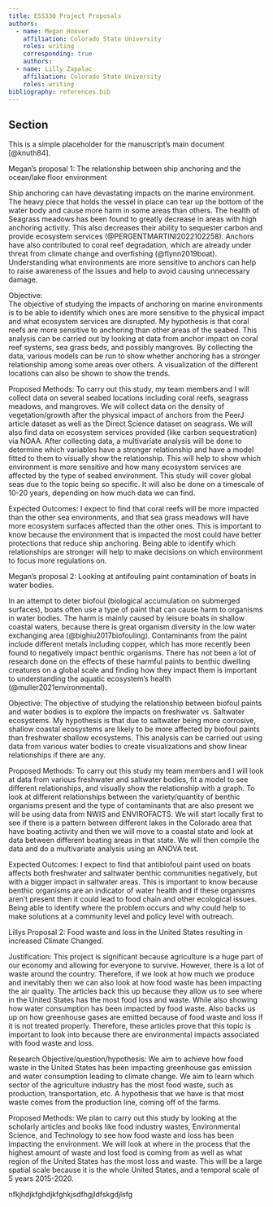 ```yaml
---
title: ESS330 Project Proposals
authors:
  - name: Megan Hoover
    affiliation: Colorado State University
    roles: writing
    corresponding: true
    authors:
  - name: Lilly Zapalac
    affiliation: Colorado State University
    roles: writing
bibliography: references.bib
---
```


## Section
This is a simple placeholder for the manuscript's main document [@knuth84].

Megan’s proposal 1: The relationship between ship anchoring and the ocean/lake floor environment 

Ship anchoring can have devastating impacts on the marine environment. The heavy piece that holds the vessel in place can tear up the bottom of the water body and cause more harm in some areas than others. The health of Seagrass meadows has been found to greatly decrease in areas with high anchoring activity. This also decreases their ability to sequester carbon and provide ecosystem services (@PERGENTMARTINI2022102258). Anchors have also contributed to coral reef degradation, which are already under threat from climate change and overfishing (@flynn2019boat). Understanding what environments are more sensitive to anchors can help to raise awareness of the issues and help to avoid causing unnecessary damage. 

Objective:  
The objective of studying the impacts of anchoring on marine environments is to be able to identify which ones are more sensitive to the physical impact and what ecosystem services are disrupted. My hypothesis is that coral reefs are more sensitive to anchoring than other areas of the seabed. This analysis can be carried out by looking at data from anchor impact on coral reef systems, sea grass beds, and possibly mangroves. By collecting the data, various models can be run to show whether anchoring has a stronger relationship among some areas over others. A visualization of the different locations can also be shown to show the trends. 

 

Proposed Methods: 
To carry out this study, my team members and I will collect data on several seabed locations including coral reefs, seagrass meadows, and mangroves. We will collect data on the density of vegetation/growth after the physical impact of anchors from the PeerJ article dataset as well as the Direct Science dataset on seagrass.  We will also find data on ecosystem services provided (like carbon sequestration) via NOAA. After collecting data, a multivariate analysis will be done to determine which variables have a stronger relationship and have a model fitted to them to visually show the relationship. This will help to show which environment is more sensitive and how many ecosystem services are affected by the type of seabed environment. This study will cover global seas due to the topic being so specific. It will also be done on a timescale of 10-20 years, depending on how much data we can find. 

Expected Outcomes: 
 I expect to find that coral reefs will be more impacted than the other sea environments, and that sea grass meadows will have more ecosystem surfaces affected than the other ones. This is important to know because the environment that is impacted the most could have better protections that reduce ship anchoring. Being able to identify which relationships are stronger will help to make decisions on which environment to focus more regulations on. 
 
 
 
 Megan’s proposal 2: Looking at antifouling paint contamination of boats in water bodies. 

In an attempt to deter biofoul (biological accumulation on submerged surfaces), boats often use a type of paint that can cause harm to organisms in water bodies. The harm is mainly caused by leisure boats in shallow coastal waters, because there is great organism diversity in the low water exchanging area (@bighiu2017biofouling). Contaminants from the paint include different metals including copper, which has more recently been found to negatively impact benthic organisms. There has not been a lot of research done on the effects of these harmful paints to benthic dwelling creatures on a global scale and finding how they impact them is important to understanding the aquatic ecosystem's health (@muller2021environmental). 

Objective:
The objective of studying the relationship between biofoul paints and water bodies is to explore the impacts on freshwater vs. Saltwater ecosystems. My hypothesis is that due to saltwater being more corrosive, shallow coastal ecosystems are likely to be more affected by biofoul paints than freshwater shallow ecosystems. This analysis can be carried out using data from various water bodies to create visualizations and show linear relationships if there are any. 

Proposed Methods:
To carry out this study my team members and I will look at data from various freshwater and saltwater bodies, fit a model to see different relationships, and visually show the relationship with a graph. To look at different relationships between the variety/quantity of benthic organisms present and the type of contaminants that are also present we will be using data from NWIS and ENVIROFACTS. We will start locally first to see if there is a pattern between different lakes in the Colorado area that have boating activity and then we will move to a coastal state and look at data between different boating areas in that state. We will then compile the data and do a multivariate analysis using an ANOVA test. 

Expected Outcomes:
I expect to find that antibiofoul paint used on boats affects both freshwater and saltwater benthic communities negatively, but with a bigger impact in saltwater areas. This is important to know because benthic organisms are an indicator of water health and if these organisms aren’t present then it could lead to food chain and other ecological issues. Being able to identify where the problem occurs and why could help to make solutions at a community level and policy level with outreach. 





Lillys Proposal 2: Food waste and loss in the United States resulting in increased Climate Changed. 


Justification:
This project is significant because agriculture is a huge part of our economy and allowing for everyone to survive. However, there is a lot of waste around the country. Therefore, if we look at how much we produce and inevitably then we can also look at how food waste has been impacting the air quality. The articles back this up because they allow us to see where in the United States has the most food loss and waste. While also showing how water consumption has been impacted by food waste. Also backs us up on how greenhouse gases are emitted because of food waste and loss if it is not treated properly. Therefore, these articles prove that this topic is important to look into because there are environmental impacts associated with food waste and loss.

Research Objective/question/hypothesis:
We aim to achieve how food waste in the United States has been impacting greenhouse gas emission and water consumption leading to climate change. We aim to learn which sector of the agriculture industry has the most food waste, such as production, transportation, etc. A hypothesis that we have is that most waste comes from the production line, coming off of the farms.  

 

Proposed Methods:
We plan to carry out this study by looking at the scholarly articles and books like food industry wastes, Environmental Science, and Technology to see how food waste and loss has been impacting the environment. We will look at where in the process that the highest amount of waste and lost food is coming from as well as what region of the United States has the most loss and waste. This will be a large spatial scale because it is the whole United States, and a temporal scale of 5 years 2015-2020.  


nfkjhdjkfghdjkfghkjsdfhgjldfskgdjlsfg